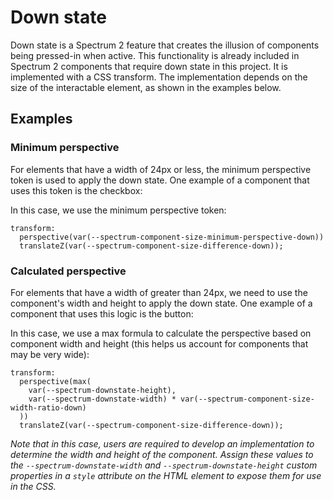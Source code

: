 
<Meta title="Foundations/Down state" />

# Down state

Down state is a Spectrum 2 feature that creates the illusion of components being pressed-in when active. This functionality is already included in Spectrum 2 components that require down state in this project. It is implemented with a CSS transform. The implementation depends on the size of the interactable element, as shown in the examples below.

## Examples

### Minimum perspective

For elements that have a width of 24px or less, the minimum perspective token is used to apply the down state. One example of a component that uses this token is the checkbox:

<Story of={Checkbox.CheckboxDownState} />

In this case, we use the minimum perspective token:

```
transform:
  perspective(var(--spectrum-component-size-minimum-perspective-down))
  translateZ(var(--spectrum-component-size-difference-down));
```

### Calculated perspective

For elements that have a width of greater than 24px, we need to use the component's width and height to apply the down state. One example of a component that uses this logic is the button:

<Story of={Button.ButtonDownState} />

In this case, we use a max formula to calculate the perspective based on component width and height (this helps us account for components that may be very wide):

```
transform:
  perspective(max(
    var(--spectrum-downstate-height),
    var(--spectrum-downstate-width) * var(--spectrum-component-size-width-ratio-down)
  ))
  translateZ(var(--spectrum-component-size-difference-down));
```

*Note that in this case, users are required to develop an implementation to determine the width and height of the component. Assign these values to the `--spectrum-downstate-width` and `--spectrum-downstate-height` custom properties in a `style` attribute on the HTML element to expose them for use in the CSS.*
